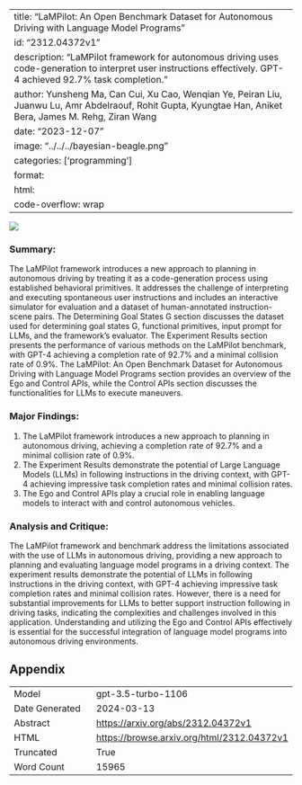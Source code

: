 
---
title: "LaMPilot: An Open Benchmark Dataset for Autonomous Driving with Language Model Programs"
id: "2312.04372v1"
description: "LaMPilot framework for autonomous driving uses code-generation to interpret user instructions effectively. GPT-4 achieved 92.7% task completion."
author: Yunsheng Ma, Can Cui, Xu Cao, Wenqian Ye, Peiran Liu, Juanwu Lu, Amr Abdelraouf, Rohit Gupta, Kyungtae Han, Aniket Bera, James M. Rehg, Ziran Wang
date: "2023-12-07"
image: "../../../bayesian-beagle.png"
categories: ['programming']
format:
  html:
    code-overflow: wrap
---

![](../../../bayesian-beagle.png)

### Summary:
The LaMPilot framework introduces a new approach to planning in autonomous driving by treating it as a code-generation process using established behavioral primitives. It addresses the challenge of interpreting and executing spontaneous user instructions and includes an interactive simulator for evaluation and a dataset of human-annotated instruction-scene pairs. The Determining Goal States G section discusses the dataset used for determining goal states G, functional primitives, input prompt for LLMs, and the framework's evaluator. The Experiment Results section presents the performance of various methods on the LaMPilot benchmark, with GPT-4 achieving a completion rate of 92.7% and a minimal collision rate of 0.9%. The LaMPilot: An Open Benchmark Dataset for Autonomous Driving with Language Model Programs section provides an overview of the Ego and Control APIs, while the Control APIs section discusses the functionalities for LLMs to execute maneuvers.

### Major Findings:
1. The LaMPilot framework introduces a new approach to planning in autonomous driving, achieving a completion rate of 92.7% and a minimal collision rate of 0.9%.
2. The Experiment Results demonstrate the potential of Large Language Models (LLMs) in following instructions in the driving context, with GPT-4 achieving impressive task completion rates and minimal collision rates.
3. The Ego and Control APIs play a crucial role in enabling language models to interact with and control autonomous vehicles.

### Analysis and Critique:
The LaMPilot framework and benchmark address the limitations associated with the use of LLMs in autonomous driving, providing a new approach to planning and evaluating language model programs in a driving context. The experiment results demonstrate the potential of LLMs in following instructions in the driving context, with GPT-4 achieving impressive task completion rates and minimal collision rates. However, there is a need for substantial improvements for LLMs to better support instruction following in driving tasks, indicating the complexities and challenges involved in this application. Understanding and utilizing the Ego and Control APIs effectively is essential for the successful integration of language model programs into autonomous driving environments.

## Appendix

|          |          |
|----------|----------|
| Model     | gpt-3.5-turbo-1106       |
| Date Generated     | 2024-03-13       |
| Abstract | [https://arxiv.org/abs/2312.04372v1](https://arxiv.org/abs/2312.04372v1)        |
| HTML     | [https://browse.arxiv.org/html/2312.04372v1](https://browse.arxiv.org/html/2312.04372v1)       |
| Truncated       | True       |
| Word Count       | 15965       |